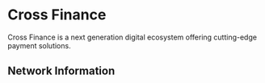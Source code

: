


# Cross Finance

Cross Finance is a next generation digital ecosystem offering cutting-edge payment solutions.

## Network Information

